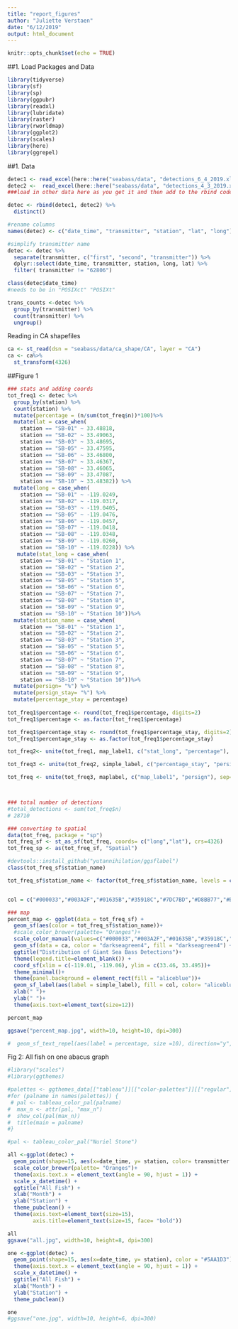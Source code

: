 ```yaml
---
title: "report_figures"
author: "Juliette Verstaen"
date: "6/12/2019"
output: html_document
---
```


```r
knitr::opts_chunk$set(echo = TRUE)
```


##1. Load Packages and Data
```r
library(tidyverse)
library(sf)
library(sp)
library(ggpubr)
library(readxl)
library(lubridate)
library(raster)
library(rworldmap)
library(ggplot2)
library(scales) 
library(here)
library(ggrepel)

```



##1. Data
```r

detec1 <- read_excel(here::here("seabass/data", "detections_6_4_2019.xls"))
detec2 <-  read_excel(here::here("seabass/data", "detections_4_3_2019.xls"))
###load in other data here as you get it and then add to the rbind code

detec <- rbind(detec1, detec2) %>%
  distinct()

#rename columns
names(detec) <- c("date_time", "transmitter", "station", "lat", "long")

#simplify transmitter name
detec <- detec %>%
  separate(transmitter, c("first", "second", "transmitter")) %>%
  dplyr::select(date_time, transmitter, station, long, lat) %>%
  filter( transmitter != "62806")

class(detec$date_time)
#needs to be in "POSIXct" "POSIXt" 

trans_counts <-detec %>%
  group_by(transmitter) %>%
  count(transmitter) %>%
  ungroup()

```

Reading in CA shapefiles
```r

ca <- st_read(dsn = "seabass/data/ca_shape/CA", layer = "CA")
ca <- ca%>% 
  st_transform(4326)

```


##Figure 1
```r

### stats and adding coords
tot_freq1 <- detec %>%
  group_by(station) %>%
  count(station) %>%
  mutate(percentage = (n/sum(tot_freq$n))*100)%>%
  mutate(lat = case_when(
    station == "SB-01" ~ 33.48818, 
    station == "SB-02" ~ 33.49063,
    station == "SB-03" ~ 33.48695, 
    station == "SB-05" ~ 33.47595,
    station == "SB-06" ~ 33.46800,
    station == "SB-07" ~ 33.46367,
    station == "SB-08" ~ 33.46065,
    station == "SB-09" ~ 33.47087,
    station == "SB-10" ~ 33.48382)) %>%
  mutate(long = case_when(
    station == "SB-01" ~ -119.0249, 
    station == "SB-02" ~ -119.0317,
    station == "SB-03" ~ -119.0405, 
    station == "SB-05" ~ -119.0476,
    station == "SB-06" ~ -119.0457,
    station == "SB-07" ~ -119.0418,
    station == "SB-08" ~ -119.0348,
    station == "SB-09" ~ -119.0260,
    station == "SB-10" ~ -119.0228)) %>%
   mutate(stat_long = case_when(
    station == "SB-01" ~ "Station 1", 
    station == "SB-02" ~ "Station 2",
    station == "SB-03" ~ "Station 3", 
    station == "SB-05" ~ "Station 5",
    station == "SB-06" ~ "Station 6",
    station == "SB-07" ~ "Station 7",
    station == "SB-08" ~ "Station 8",
    station == "SB-09" ~ "Station 9",
    station == "SB-10" ~ "Station 10"))%>%
  mutate(station_name = case_when(
    station == "SB-01" ~ "Station 1", 
    station == "SB-02" ~ "Station 2",
    station == "SB-03" ~ "Station 3", 
    station == "SB-05" ~ "Station 5",
    station == "SB-06" ~ "Station 6",
    station == "SB-07" ~ "Station 7",
    station == "SB-08" ~ "Station 8",
    station == "SB-09" ~ "Station 9",
    station == "SB-10" ~ "Station 10"))%>%
  mutate(persign= "%") %>%
  mutate(persign_stay= "%") %>%
  mutate(percentage_stay = percentage)
  
tot_freq1$percentage <- round(tot_freq1$percentage, digits=2)
tot_freq1$percentage <- as.factor(tot_freq1$percentage)

tot_freq1$percentage_stay <- round(tot_freq1$percentage_stay, digits=2)
tot_freq1$percentage_stay <- as.factor(tot_freq1$percentage_stay)

tot_freq2<- unite(tot_freq1, map_label1, c("stat_long", "percentage"), sep = ": ")

tot_freq3 <- unite(tot_freq2, simple_label, c("percentage_stay", "persign_stay"), sep = "")

tot_freq <- unite(tot_freq3, maplabel, c("map_label1", "persign"), sep="")



### total number of detections
#total_detections <- sum(tot_freq$n)
# 28710

### converting to spatial
data(tot_freq, package = "sp")
tot_freq_sf <- st_as_sf(tot_freq, coords= c("long","lat"), crs=4326)
tot_freq_sp <- as(tot_freq_sf, "Spatial")

#devtools::install_github("yutannihilation/ggsflabel")
class(tot_freq_sf$station_name)

tot_freq_sf$station_name <- factor(tot_freq_sf$station_name, levels = c("Station 1", "Station 2","Station 3", "Station 5", "Station 6", "Station 7", "Station 8", "Station 9", "Station 10"))


col = c("#000033","#003A2F","#01635B","#35918C","#7DC7BD","#D8BB77","#B97D2D","#874E08","#502F06")

### map
percent_map <- ggplot(data = tot_freq_sf) +
  geom_sf(aes(color = tot_freq_sf$station_name))+
  #scale_color_brewer(palette= "Oranges")+
  scale_color_manual(values=c("#000033","#003A2F","#01635B","#35918C","#7DC7BD","#D8BB77","#B97D2D","#874E08","#502F06"))+
  geom_sf(data = ca, color = "darkseagreen4", fill = "darkseagreen4") +
  ggtitle("Distribution of Giant Sea Bass Detections")+
  theme(legend.title=element_blank()) +
  coord_sf(xlim = c(-119.01, -119.06), ylim = c(33.46, 33.495))+
  theme_minimal()+
  theme(panel.background = element_rect(fill = "aliceblue"))+
  geom_sf_label(aes(label = simple_label), fill = col, color= "aliceblue", size= 5)+
  xlab(" ")+
  ylab(" ")+ 
  theme(axis.text=element_text(size=12))

percent_map

ggsave("percent_map.jpg", width=10, height=10, dpi=300)

#  geom_sf_text_repel(aes(label = percentage, size =10), direction="y", nudge_x=0.05, show.legend=FALSE)+ this function doesnt exist yet but should be coming out soon

```


Fig 2: All fish on one abacus graph
```r
#library("scales")
#library(ggthemes)

#palettes <- ggthemes_data[["tableau"]][["color-palettes"]][["regular"]]
#for (palname in names(palettes)) {
 # pal <- tableau_color_pal(palname)
#  max_n <- attr(pal, "max_n")
#  show_col(pal(max_n))
#  title(main = palname)
#}

#pal <- tableau_color_pal("Nuriel Stone")

all <-ggplot(detec) +
  geom_point(shape=15, aes(x=date_time, y= station, color= transmitter )) +
  scale_color_brewer(palette= "Oranges")+
  theme(axis.text.x = element_text(angle = 90, hjust = 1)) +
  scale_x_datetime() +
  ggtitle("All Fish") +
  xlab("Month") +
  ylab("Station") +
  theme_pubclean() +
  theme(axis.text=element_text(size=15),
        axis.title=element_text(size=15, face= "bold"))

all
ggsave("all.jpg", width=10, height=8, dpi=300)

one <-ggplot(detec) +
  geom_point(shape=15, aes(x=date_time, y= station), color = "#5AA1D3") +
  theme(axis.text.x = element_text(angle = 90, hjust = 1)) +
  scale_x_datetime() +
  ggtitle("All Fish") +
  xlab("Month") +
  ylab("Station") +
  theme_pubclean()

one
#ggsave("one.jpg", width=10, height=6, dpi=300)

```



















